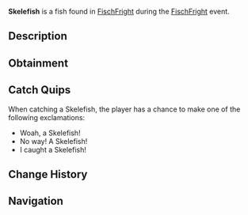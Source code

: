 {{FishInfobox
|image          = Skelefish.png
|rarity         = Limited
|event          = FischFright
|sea            = First Sea
|location       = [[FischFright]]
|sublocation    = 
|sources        = Fishing Rod
|radar_location = 
|xp             = 400
|weather        = Clear
|time           = 
|season         = Winter
|bait           = Fish Head
|base_weight    = 1
|base_value     = 200
|weight_range   = 0.5
|base_chance    = 10
|base_resil     = 50
}}
'''Skelefish''' is a {{Rarity|Limited}} fish found in [[FischFright]] during the [[FischFright]] event.

== Description ==
{{Description|The Skelefish is a literal fish skeleton, eerily animated as if it still had flesh. Its bony structure drifts through the water, with jagged, rib-like bones and a hollow skull that stares blankly ahead. Only can be caught during FischFright.|Bestiary Entry}}

== Obtainment ==
{{Description|Only can be caught during FischFright.|Bestiary Hint}}
{{Fish Availability|
FischFright/Frightful Pool
|top_rods      = 
Leviathan's Fang Rod\34435.41\52982.75;
Krampus's Rod\33467.53\38156.02;
Magma Rod\31975.65\36454.87;
Free Spirit Rod\31073.84\50718.47;
Trident Rod\31046.87\50674.45;
Flimsy Rod\28027.4\45369.97;
Training Rod\22502.19\44747.75;
No-Life Rod\29155.26\47226.3;
Azure Of Lagoon\28494.74\46758.99;
Lucky Rod\18988.47\32309.46;
Astralhook Rod\29709.41\42817.48;
Ethereal Prism Rod\29706.27\43355.6;
Seraphic Rod\28983.55\44402.06;
Rod Of The Forgotten Fang\27166.17\41526.13;
Challenger's Rod\26542.81\41641.65;
Blazebringer Rod\25832.09\37857.85;
Rod Of The Depths\24544.29\37633.14;
Zeus Rod\24345.76\35743.71;
Verdant Shear Rod\24099.94\35680.65;
Rod Of The Exalted One\23878.59\36623.93;
Depthseeker Rod\22113.32\33039.91;
Avalanche Rod\19964.79\29948.58;
Volcanic Rod\18970.22\28270.47;
Steady Rod\7996.28\10910.56
|recommended   = Trident Rod
}}

== Catch Quips ==
When catching a Skelefish, the player has a chance to make one of the following exclamations:
* Woah, a Skelefish!
* No way! A Skelefish!
* I caught a Skelefish!

== Change History ==
{{Change History|{{subst:Current Version}}}}

== Navigation ==
{{Fish Navbox|FischFright}}